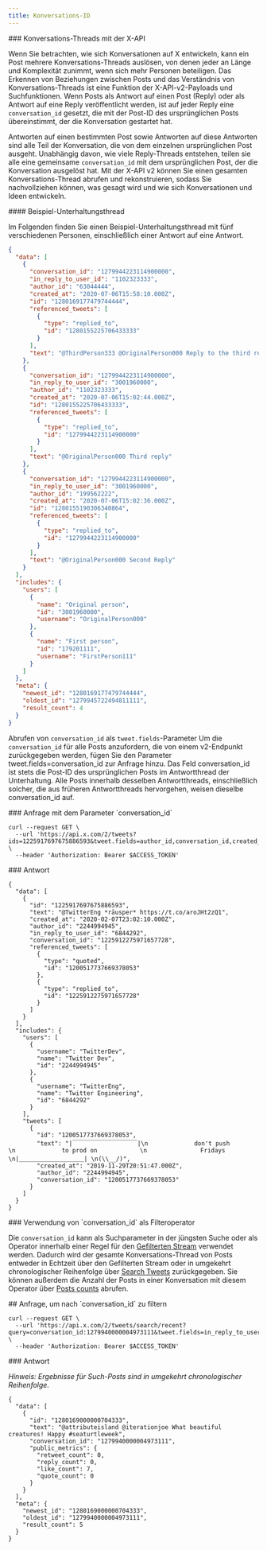 ```yaml
---
title: Konversations-ID
---
```


<div id="conversation-threads-using-the-x-api">
  ### Konversations-Threads mit der X-API
</div>

Wenn Sie betrachten, wie sich Konversationen auf X entwickeln, kann ein Post mehrere Konversations-Threads auslösen, von denen jeder an Länge und Komplexität zunimmt, wenn sich mehr Personen beteiligen. Das Erkennen von Beziehungen zwischen Posts und das Verständnis von Konversations-Threads ist eine Funktion der X-API-v2-Payloads und Suchfunktionen. Wenn Posts als Antwort auf einen Post (Reply) oder als Antwort auf eine Reply veröffentlicht werden, ist auf jeder Reply eine `conversation_id` gesetzt, die mit der Post-ID des ursprünglichen Posts übereinstimmt, der die Konversation gestartet hat.

Antworten auf einen bestimmten Post sowie Antworten auf diese Antworten sind alle Teil der Konversation, die von dem einzelnen ursprünglichen Post ausgeht. Unabhängig davon, wie viele Reply-Threads entstehen, teilen sie alle eine gemeinsame `conversation_id` mit dem ursprünglichen Post, der die Konversation ausgelöst hat. Mit der X-API v2 können Sie einen gesamten Konversations-Thread abrufen und rekonstruieren, sodass Sie nachvollziehen können, was gesagt wird und wie sich Konversationen und Ideen entwickeln.

<div id="example-conversation-thread">
  #### Beispiel-Unterhaltungsthread
</div>

Im Folgenden finden Sie einen Beispiel-Unterhaltungsthread mit fünf verschiedenen Personen, einschließlich einer Antwort auf eine Antwort.

```json
{
  "data": [
    {
      "conversation_id": "1279944223114900000",
      "in_reply_to_user_id": "1102323333",
      "author_id": "63044444",
      "created_at": "2020-07-06T15:58:10.000Z",
      "id": "1280169177479744444",
      "referenced_tweets": [
        {
          "type": "replied_to",
          "id": "1280155225706433333"
        }
      ],
      "text": "@ThirdPerson333 @OriginalPerson000 Reply to the third reply!"
    },
    {
      "conversation_id": "1279944223114900000",
      "in_reply_to_user_id": "3001960000",
      "author_id": "1102323333",
      "created_at": "2020-07-06T15:02:44.000Z",
      "id": "1280155225706433333",
      "referenced_tweets": [
        {
          "type": "replied_to",
          "id": "1279944223114900000"
        }
      ],
      "text": "@OriginalPerson000 Third reply"
    },
    {
      "conversation_id": "1279944223114900000",
      "in_reply_to_user_id": "3001960000",
      "author_id": "199562222",
      "created_at": "2020-07-06T15:02:36.000Z",
      "id": "1280155190306340864",
      "referenced_tweets": [
        {
          "type": "replied_to",
          "id": "1279944223114900000"
        }
      ],
      "text": "@OriginalPerson000 Second Reply"
    }
  ],
  "includes": {
    "users": [
      {
        "name": "Original person",
        "id": "3001960000",
        "username": "OriginalPerson000"
      },
      {
        "name": "First person",
        "id": "179201111",
        "username": "FirstPerson111"
      }
    ]
  },
  "meta": {
    "newest_id": "1280169177479744444",
    "oldest_id": "1279945722494811111",
    "result_count": 4
  }
}
```

Abrufen von `conversation_id` als `tweet.fields`-Parameter
Um die `conversation_id` für alle Posts anzufordern, die von einem v2-Endpunkt zurückgegeben werden, fügen Sie den Parameter tweet.fields=conversation\_id zur Anfrage hinzu. Das Feld conversation\_id ist stets die Post-ID des ursprünglichen Posts im Antwortthread der Unterhaltung. Alle Posts innerhalb desselben Antwortthreads, einschließlich solcher, die aus früheren Antwortthreads hervorgehen, weisen dieselbe conversation\_id auf.

<div id="request-with-conversation_id-parameter">
  ### Anfrage mit dem Parameter `conversation_id`
</div>

```
curl --request GET \
  --url 'https://api.x.com/2/tweets?ids=1225917697675886593&tweet.fields=author_id,conversation_id,created_at,in_reply_to_user_id,referenced_tweets&expansions=author_id,in_reply_to_user_id,referenced_tweets.id&user.fields=name,username' \
  --header 'Authorization: Bearer $ACCESS_TOKEN'
```

<div id="response">
  ### Antwort
</div>

```
{
  "data": [
    {
      "id": "1225917697675886593",
      "text": "@TwitterEng *räusper* https://t.co/aroJHt2zQ1",
      "created_at": "2020-02-07T23:02:10.000Z",
      "author_id": "2244994945",
      "in_reply_to_user_id": "6844292",
      "conversation_id": "1225912275971657728",
      "referenced_tweets": [
        {
          "type": "quoted",
          "id": "1200517737669378053"
        },
        {
          "type": "replied_to",
          "id": "1225912275971657728"
        }
      ]
    }
  ],
  "includes": {
    "users": [
      {
        "username": "TwitterDev",
        "name": "Twitter Dev",
        "id": "2244994945"
      },
      {
        "username": "TwitterEng",
        "name": "Twitter Engineering",
        "id": "6844292"
      }
    ],
    "tweets": [
      {
        "id": "1200517737669378053",
        "text": "|￣￣￣￣￣￣￣￣￣￣￣|\n             don't push            \n             to prod on            \n               Fridays                  \n|＿＿＿＿＿＿＿＿＿＿＿| \n(\\__/)",
        "created_at": "2019-11-29T20:51:47.000Z",
        "author_id": "2244994945",
        "conversation_id": "1200517737669378053"
      }
    ]
  }
}
```

<div id="using-conversation_id-as-a-filter-operator">
  ### Verwendung von `conversation_id` als Filteroperator
</div>

Die `conversation_id` kann als Suchparameter in der jüngsten Suche oder als Operator innerhalb einer Regel für den [Gefilterten Stream](/de/x-api/posts/filtered-stream/introduction) verwendet werden. Dadurch wird der gesamte Konversations-Thread von Posts entweder in Echtzeit über den Gefilterten Stream oder in umgekehrt chronologischer Reihenfolge über [Search Tweets](/de/x-api/posts/search/introduction) zurückgegeben. Sie können außerdem die Anzahl der Posts in einer Konversation mit diesem Operator über [Posts counts](/de/x-api/posts/counts/introduction) abrufen.

<div id="request-to-query-by-conversation_id">
  ## Anfrage, um nach `conversation_id` zu filtern
</div>

```
curl --request GET \
  --url 'https://api.x.com/2/tweets/search/recent?query=conversation_id:1279940000004973111&tweet.fields=in_reply_to_user_id,author_id,created_at,conversation_id' \
  --header 'Authorization: Bearer $ACCESS_TOKEN'
```

<div id="response">
  ### Antwort
</div>

_Hinweis: Ergebnisse für Such-Posts sind in umgekehrt chronologischer Reihenfolge._

```
{
  "data": [
    {
      "id": "1280169000000704333",
      "text": "@attributeisland @iterationjoe What beautiful creatures! Happy #seaturtleweek",
      "conversation_id": "1279940000004973111",
      "public_metrics": {
        "retweet_count": 0,
        "reply_count": 0,
        "like_count": 7,
        "quote_count": 0
      }
    }
  ],
  "meta": {
    "newest_id": "1280169000000704333",
    "oldest_id": "1279940000004973111",
    "result_count": 5
  }
}
```